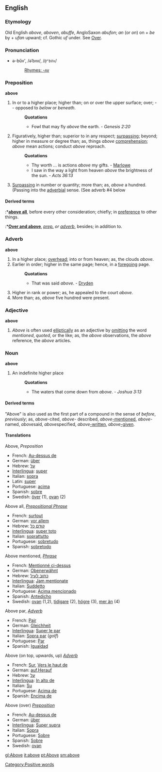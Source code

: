{{rfc}}
==English==
===Etymology===
Old English ''above'', ''aboven'', ''abuffe'', AngloSaxon ''abufon''; ''an'' (or ''on'') on + ''be'' by + ''ufan'' upward; cf. Gothic ''uf'' under. See [[Over]].

===Pronunciation===
*ə-bŭv', /əˈbʌv/, /<tt>@"bVv</tt>/
*:[[Rhymes:English:-ʌv|Rhymes: -ʌv]]

===Preposition===
'''above'''

#In or to a higher place; higher than; on or over the upper surface; over; -- opposed to ''below'' or ''beneath''.
#:'''Quotations'''
#:*Fowl that may fly ''above'' the earth. - ''Genesis 2:20''
#Figuratively, higher than; superior to in any respect; [[surpassing]]; beyond; higher in measure or degree than; as, things ''above'' [[comprehension]]; ''above'' mean actions; conduct ''above'' reproach.
#:'''Quotations'''
#:*Thy worth ... is actions ''above'' my gifts. - [[Marlowe]]
#:*I saw in the way a light from heaven ''above'' the brightness of the sun. - ''Acts 36:13''
#[[Surpassing]] in number or quantity; more than; as, ''above'' a hundred. (Passing into the [[adverbial]] sense. (See adverb #4 below

====Derived terms====
:*'''[[above all]]''', before every other consideration; chiefly; in [[preference]] to other things.
:*'''[[Over and above]]''', ''[[prep. (part of speech)|prep.]] or [[adverb (part of speech)|adverb]]'', besides; in addition to.

===Adverb===
'''above'''

#In a higher place; [[overhead]]; into or from heaven; as, the clouds ''above''.
#Earlier in order; higher in the same page; hence, in a [[foregoing]] page.
#:'''Quotations'''
#:*That was said ''above''. - [[Dryden]]
#Higher in rank or power; as, he appealed to the court ''above''.
#More than; as, ''above'' five hundred were present.

===Adjective===
'''above'''

#''Above'' is often used [[elliptically]] as an adjective by [[omitting]] the word ''mentioned'', ''quoted'', or the like; as, the ''above'' observations, the ''above'' reference, the ''above'' articles.

===Noun===
'''above'''

#An indefinite higher place
#:'''Quotations'''
#:*The waters that come down from ''above''. - ''Joshua 3:13''

====Derived terms====
"Above" is also used as the first part of a compound in the sense of ''before'', ''previously''; as, ''above''-cited, ''above''- described, ''above''[[-mentioned]], ''above''-named, ''above''said, ''above''specified, ''above''[[-written]], ''above''[[-given]].

====Translations====
Above, ''Preposition''
* French: [[Au-dessus de]]
* German: [[über]]
* Hebrew: [[על]]
* [[Interlingua]]: [[super]]
* Italian: [[sopra]]
* Latin: [[super]]
* Portuguese: [[acima]]
* Spanish: [[sobre]]
* Swedish: [[över]] (1), [[ovan]] (2)
 

Above all, ''[[Prepositional Phrase]]'' 
* French: [[surtout]]
* German: [[vor allem]]
* Hebrew: [[קודם כל]]
* [[Interlingua]]: [[super toto]]
* Italian: [[soprattutto]]
* Portuguese: [[sobretudo]]
* Spanish: [[sobretodo]]
 

Above mentioned, ''[[Phrase]]''
* French: [[Mentionné ci-dessus]]
* German: [[Obenerwähnt]]
* Hebrew: [[כתוב לעיל]]
* [[Interlingua]]: [[Jam mentionate]]
* Italian: [[Suddetto]]
* Portuguese: [[Acima mencionado]]
* Spanish: [[Antedicho]]
* Swedish: [[ovan]] (1,2), [[tidigare]] (2), [[högre]] (3), [[mer än]] (4)


Above par, <i>[[Adverb]]</i> 
* French: [[Pair]]
* German: [[Gleichheit]]
* [[Interlingua]]: [[Super le par]]
* Italian: [[Sopra par]] (''golf'')
* Portuguese: [[Par]]
* Spanish: [[Igualdad]]<BR> 

Above (on top, upwards, up) <i>[[Adverb]]</i> 
* French: [[Sur]], [[Vers le haut de]]
* German: [[auf]],[[Herauf]]
* Hebrew: [[על]]
* [[Interlingua]]: [[In alto de]]
* Italian: [[Su]]
* Portuguese: [[Acima de]]
* Spanish: [[Encima de]]


Above (over) <i>[[Preposition]]</i> 
* French: [[Au-dessus de]]
* German: [[über]]
* [[Interlingua]]: [[Super supra]]
* Italian: [[Sopra]]
* Portuguese: [[Sobre]]
* Spanish: [[Sobre]]
* Swedish: [[ovan]]

[[Category:Positive words]]

[[gl:Above]]
[[it:above]]
[[pt:Above]]
[[sm:above]]